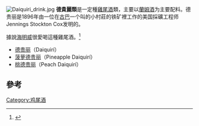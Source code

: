 [[File:Daiquiri_drink.jpg|thumb]]
'''德貴麗類'''是一定種[[雞尾酒|雞尾酒]]類，主要以[[蘭姆酒|蘭姆酒]]为主要配料。德贵丽是1896年由一位在[[古巴|古巴]]一个叫{{le|德贵丽|Daiquirí}}的小村莊的铁矿裡工作的美国採礦工程师Jennings Stockton Cox发明的。

據說[[海明威|海明威]]很愛喝這種雞尾酒。<ref>{{cite news|url=https://hk.appledaily.com/travel/20130903/7VUNMNJLSWCWW7L4STE7JOMYMM/|title=海明威推介雞尾酒|date=2013-09-03|publisher=蘋果日報|accessdate=2020-12-11|archive-date=2021-06-21|archive-url=https://web.archive.org/web/20210621190607/https://hk.appledaily.com/travel/20130903/7VUNMNJLSWCWW7L4STE7JOMYMM/}}</ref>

*[[德贵丽|德贵丽]]（Daiquirí）
*[[菠萝德贵丽|菠萝德贵丽]]（Pineapple Daiquirí）
*[[桃德贵丽|桃德贵丽]]（Peach Daiquirí）

==參考==
{{reflist}}

{{国际调酒师协会官方鸡尾酒}}
{{Authority control}}
[[Category:鸡尾酒|Category:鸡尾酒]]